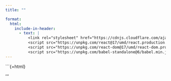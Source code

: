 ```yaml
---
title: ""

format:
  html:
    include-in-header:
      - text: |
          <link rel="stylesheet" href="https://cdnjs.cloudflare.com/ajax/libs/font-awesome/6.0.0/css/all.min.css">
          <script src="https://unpkg.com/react@17/umd/react.production.min.js"></script>
          <script src="https://unpkg.com/react-dom@17/umd/react-dom.production.min.js"></script>
          <script src="https://unpkg.com/babel-standalone@6/babel.min.js"></script>
---
```


\`\`\`{=html}

::: {#react-root}
:::

```{=html}
<script type="text/babel">
  function ForgetPassword() {
    const { useState } = React;
    const lang = document.documentElement.lang === "fr" ? "french" : "english";
    const [isLoading, setIsLoading] = useState(false);
    const [formData, setFormData] = useState({ email: "" });

    const handleSubmit = async (e) => {
      e.preventDefault();
      setIsLoading(true);
      try {
        const response = await fetch("https://frenchwithkunal-cdf6ea3f88ce.herokuapp.com/api/v1/auth/forget-password/", {
          method: "POST",
          headers: { "Content-Type": "application/json" },
          body: JSON.stringify({ email: formData.email, lang: lang }),
        });
        const data = await response.json();
        if (data.success) {
          alert(data.message);
          window.location.href = "https://frenchwithkunal.ca/";
        } else {
          alert(data.message || "Failed to reset password.");
        }
      } catch (error) {
        alert("Server Error. Please try again.");
      } finally {
        setIsLoading(false);
      }
    };

    return (
      <div style={{
        height: "100vh", width: "100vw", display: "flex", alignItems: "center", justifyContent: "center",
        background: "white", fontFamily: "-apple-system, BlinkMacSystemFont, 'Segoe UI', Roboto, sans-serif",
        margin: 0, padding: 0, position: "fixed", top: 0, left: 0 }}>
        <div style={{
          width: "100%", maxWidth: "400px", padding: "40px", borderRadius: "20px",
          backgroundColor: "rgba(255, 255, 255, 0.9)", backdropFilter: "blur(10px)",
          boxShadow: "0 8px 32px 0 rgba(31, 38, 135, 0.37)", border: "1px solid rgba(255, 255, 255, 0.18)",
          overflowY: "auto", maxHeight: "90vh" }}>
          <form onSubmit={handleSubmit} style={{ width: "100%" }}>
            <div style={{ marginBottom: "20px" }}>
              <input id="email" type="email" value={formData.email}
                onChange={(e) => setFormData({ ...formData, email: e.target.value })}
                required placeholder={lang === "english" ? "Enter your email" : "Entrez votre email"}
                style={{ width: "100%", padding: "12px 16px", border: "2px solid #e1e1e1",
                borderRadius: "12px", fontSize: "16px", outline: "none", transition: "all 0.3s ease",
                backgroundColor: "rgba(255, 255, 255, 0.9)" }} />
            </div>
            <button type="submit" disabled={isLoading} style={{
              width: "100%", padding: "14px", backgroundColor: "#4ECDC4", color: "white",
              border: "none", borderRadius: "12px", fontSize: "16px", fontWeight: "600",
              cursor: "pointer", transition: "all 0.3s ease" }}>
              {isLoading ? "Loading..." : lang === "english" ? "Search And Reset" : "Rechercher et Réinitialiser"}
            </button>
          </form>
        </div>
      </div>
    );
  }
  ReactDOM.render(<ForgetPassword />, document.getElementById('react-root'));
</script>
```

'''
